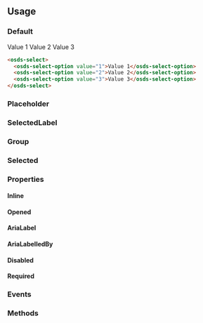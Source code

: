 
<GenericStyle />

## Usage

### Default

<osds-select>
  <osds-select-option value="1">Value 1</osds-select-option>
  <osds-select-option value="2">Value 2</osds-select-option>
  <osds-select-option value="3">Value 3</osds-select-option>
</osds-select>

```html
<osds-select>
  <osds-select-option value="1">Value 1</osds-select-option>
  <osds-select-option value="2">Value 2</osds-select-option>
  <osds-select-option value="3">Value 3</osds-select-option>
</osds-select>
```

### Placeholder

<Placeholder />

### SelectedLabel

<SelectedLabel />

### Group

<Group />

### Selected

<Selected />

### Properties
#### Inline

<InlineProperty />

#### Opened

<Opened />

#### AriaLabel

<AriaLabelProperty />

#### AriaLabelledBy

<AriaLabelledByProperty />

#### Disabled

<DisabledProperty />

#### Required

<RequiredProperty />

### Events

<Events />

### Methods

<Methods />
